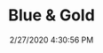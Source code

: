 ---
width: 1333
height: 2000
title: Blue & Gold
description: Custom 911 in blue and gold.
date: 2/27/2020 4:30:56 PM
cameraMake: Sony
cameraModel: ILCE-7M3
lens: ZEISS Batis 1.8/85
settingsfStop: f/1.8
settingsISO: ISO 100
settingsShutter: 1/250
settingsFocalLength: 85 mm
---